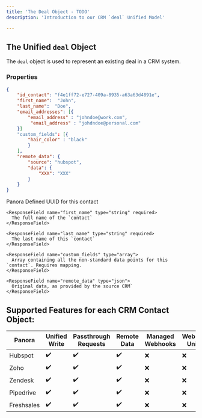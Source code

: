 ```yaml
---
title: 'The Deal Object - TODO'
description: 'Introduction to our CRM `deal` Unified Model'

---
```

## The Unified `deal` Object
The `deal` object is used to represent an existing deal in a CRM system.

### Properties

<RequestExample>

```json JSON
{
    "id_contact": "f4e1ff72-e727-409a-8935-a63a63d4891e",
    "first_name":  "John",
    "last_name":  "Doe",
    "email_addresses": [{
        "email_address" : "johndoe@work.com",
         "email_address" : "johdndoe@personal.com"
    }]
    "custom_fields": [{
        "hair_color" : "black"
        }
    ],
    "remote_data": {
        "source": "hubspot",
        "data": {
            "XXX": "XXX"
        }
    }
}
```

</RequestExample>

<ResponseField name="contact" type="Contact Object">
  <Expandable title="properties" defaultOpen="true">
    <ResponseField name="id_contact" type="uuid">
      Panora Defined UUID for this contact
    </ResponseField>

    <ResponseField name="first_name" type="string" required>
      The full name of the `contact`
    </ResponseField>

    <ResponseField name="last_name" type="string" required>
      The last name of this `contact`
    </ResponseField>

    <ResponseField name="custom_fields" type="array">
      Array containing all the non-standard data points for this `contact`. Requires mapping.
    </ResponseField>

    <ResponseField name="remote_data" type="json">
      Original data, as provided by the source CRM`
    </ResponseField>

  </Expandable>
</ResponseField>

## Supported Features for each CRM Contact Object:
| Panora        | Unified Write | Passthrough Requests | Remote Data | Managed Webhooks | Webhooks Unified |
| ------------- | ------------- | -------------------- | ----------- | ----------------- | ---------------- |
| Hubspot       | ✔️             | ✔️                  | ✔️          | ❌               | ❌                |
| Zoho          | ✔️             | ✔️                  | ✔️          | ❌               | ❌                |
| Zendesk       | ✔️             | ✔️                  | ✔️          | ❌               | ❌                |
| Pipedrive     | ✔️             | ✔️                  | ✔️          | ❌               | ❌                |
| Freshsales    | ✔️             | ✔️                  | ✔️          | ❌               | ❌                |